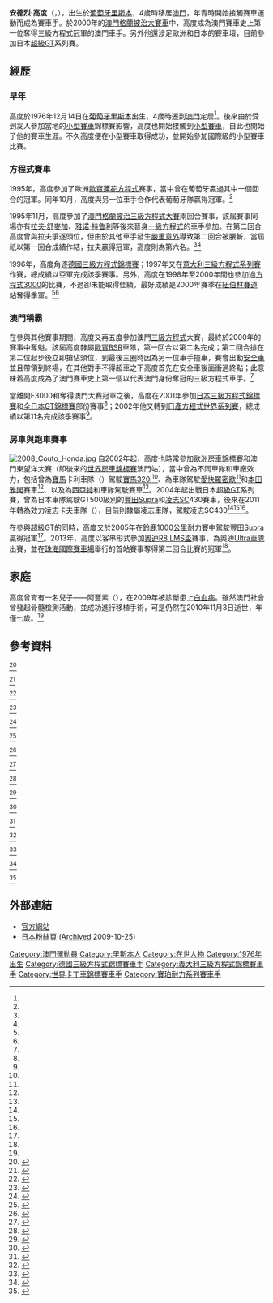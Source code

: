 {{noteTA
|T=zh-hans:安德烈·科托;zh-hk:古圖 (賽車手);zh-tw:高度 (賽車手);
|1=zh-hans:科托;zh-tw:高度;zh-mo:高度;zh-hk:古圖;
|2=zh:西亞特;zh-hans:西亚特;zh-hk:西雅;
|3=zh-hans:拉尔夫;zh-hant:拉夫;
|4=zh-hans:舒马赫;zh-hk:舒麥加;zh-tw:舒馬赫;
|5=zh-hans:雅诺;zh-hk:亞諾;zh-tw:雅諾;
|6=zh-hans:特鲁利;zh-hk:杜尼;zh-tw:楚理;
|7=zh-hans:阿尔法;zh-hant:愛快;
|8=zh-cn:纽博格林赛道;zh-tw:紐伯林賽道;
}}
{{Infobox racing driver
| name              = 安德烈·高度<br />André Couto
| image             = 2002 Andre Couto.jpg
| nationality       = {{CNMO}}
| birth_date        = {{Birth date and age|1976|12|14}}
| birth_place    = {{POR}}[[里斯本|里斯本]]
| current series    = 超級GT（全日本GT）
| first year        = 2001年
| current team      = [[日產|nissan]] Team Gainer
| car number        = 19
| former teams      = [[SARD|SARD]], Team Take One
| starts            = 84
| wins              = 2
| poles             = 1
| best finish       = 第二名
| year              = 2004年
| prev series       = [[歐寶蓮花方程式|歐寶蓮花方程式]]<br />[[澳門格蘭披治三級方程式大賽|澳門格蘭披治三級方程式大賽]]<br />[[德國三級方程式錦標賽|德國三級方程式錦標賽]]<br />[[意大利三級方程式系列賽|意大利三級方程式系列賽]]<br />國際[[F3000|F3000]]<br />[[日本三級方程式錦標賽|日本三級方程式錦標賽]]<br />[[全日本GT錦標賽|全日本GT錦標賽]]<br />[[日產世界系列賽|日產世界系列賽]]<br />[[歐洲房車錦標賽|歐洲房車錦標賽]]<br />[[超級GT|超級GT]]<br />[[世界房車錦標賽|世界房車錦標賽]]<br />[[奧迪R8_LMS盃|奧迪R8 LMS盃]]
| prev series years = 1995<br />1995-2000<br />1996<br />1996-1997<br />1998-2000<br />2001<br />2001<br />2002<br />2003<br />2004-現在<br />2005-2012<br />2014
| titles            = [[EFDA國家盃|EFDA國家盃]]<br />[[澳門格蘭披治三級方程式大賽|澳門格蘭披治三級方程式大賽]]<br />[[鈴鹿1000公里|鈴鹿1000公里]]
| title years       = 1995<br />2000<br />2005
| awards            = 
| award years       = 
| updated           = 
}}
'''安德烈·高度'''（{{lang-pt|André Couto}}，{{bd|1976年|12月14日|||Couto}}），出生於[[葡萄牙|葡萄牙]][[里斯本|里斯本]]，4歲時移居[[澳門|澳門]]，年青時開始接觸賽車運動而成為賽車手。於2000年的[[澳門格蘭披治大賽車|澳門格蘭披治大賽車]]中，高度成為澳門賽車史上第一位奪得三級方程式冠軍的澳門車手。另外他還涉足歐洲和日本的賽車壇，目前參加日本[[超級GT|超級GT]]系列賽。

== 經歷 ==
=== 早年 ===
高度於1976年12月14日在[[葡萄牙|葡萄牙]][[里斯本|里斯本]]出生，4歲時遷到[[澳門|澳門]]定居<ref name="TheOneHeWanted" />。後來由於受到友人參加當地的[[小型賽車|小型賽車]]錦標賽影響，高度也開始接觸到[[小型賽車|小型賽車]]，自此也開始了他的賽車生涯。不久高度便在小型賽車取得成功，並開始參加國際級的小型賽車比賽。

=== 方程式賽車 ===
1995年，高度參加了歐洲[[歐寶蓮花方程式|歐寶蓮花方程式]]賽事，當中曾在葡萄牙{{link-en|埃斯托里爾賽道|Autódromo do Estoril}}贏過其中一個回合的冠軍。同年10月，高度與另一位車手{{link-en|曼衛爾|Manuel Gião}}合作代表葡萄牙隊贏得{{link-en|歐洲方程式車手協會國家盃|EFDA Nations Cup}}冠軍。<ref name="MrMacau" /> 

1995年11月，高度參加了[[澳門格蘭披治三級方程式大賽|澳門格蘭披治三級方程式大賽]]兩回合賽事，該屆賽事同場亦有[[拉夫·舒麥加|拉夫·舒麥加]]、[[雅诺·特鲁利|雅诺·特鲁利]]等後來晉身[[一級方程式|一級方程式]]的車手參加。在第二回合高度曾與拉夫爭逐頭位，但由於其他車手發生[[1995年澳門三級方程式大賽加思欄事故|嚴重意外]]導致第二回合被腰斬，當屆祇以第一回合成績作結，拉夫贏得冠軍，高度則為第六名。<ref name="GPM1995" /><ref name="九十年代：世界焦點" />

1996年，高度角逐[[德國三級方程式錦標賽|德國三級方程式錦標賽]]；1997年又在[[意大利三級方程式系列賽|意大利三級方程式系列賽]]作賽，總成績以亞軍完成該季賽事。另外，高度在1998年至2000年間也參加過[[F3000賽車|方程式3000]]的比賽，不過卻未能取得佳績，最好成績是2000年賽季在[[紐伯林賽道|紐伯林賽道]]站奪得季軍。<ref name="MrMacau" /><ref name="F3000: Round 4, Nürburgring" />

=== 澳門稱霸 ===
在參與其他賽事期間，高度又再五度參加澳門[[三級方程式|三級方程式]]大賽，最終於2000年的賽事中奪魁。該屆高度隸屬[[歐寶|歐寶]]BSR車隊，第一回合以第二名完成；第二回合排在第二位起步後立即搶佔頭位，到最後三圈時因為另一位車手撞車，賽會出動[[安全車|安全車]]並且帶領到終場，在其他對手不得超車之下高度首先在安全車後面衝過終點；此意味着高度成為了澳門賽車史上第一個以代表澳門身份奪冠的三級方程式車手。<ref name="TDM2000F3" />

當離開F3000和奪得澳門大賽冠軍之後，高度在2001年參加[[日本三級方程式錦標賽|日本三級方程式錦標賽]]和[[全日本GT錦標賽|全日本GT錦標賽]]部份賽事<ref name="MrMacau" />；2002年他又轉到[[日產方程式世界系列賽|日產方程式世界系列賽]]，總成績以第11名完成該季賽事<ref name="WTCC drivers" />。

=== 房車與跑車賽事 ===
[[File:2008_Couto_Honda.jpg|right]]
自2002年起，高度也時常參加[[歐洲房車錦標賽|歐洲房車錦標賽]]和澳門東望洋大賽（即後來的[[世界房車錦標賽|世界房車錦標賽]]澳門站），當中曾為不同車隊和車廠效力，包括曾為[[寶馬|寶馬]]卡利車隊（{{lang|en|Carly Motors}}）駕駛[[BMW_3系列|寶馬320i]]<ref name="參賽名單49" />、為{{link-en|N.科技|N.Technology}}車隊駕駛[[愛快羅密歐|愛快羅密歐]]<ref name="參賽名單50" />和[[本田雅閣|本田雅閣]]賽車<ref name="參賽名單55" />、以及為[[西亞特|西亞特]]和{{link-en|陽紅|Sunred Engineering}}車隊駕駛{{link-en|西亞特里昂|SEAT León}}賽車<ref name="參賽名單56" />。2004年起出戰日本[[超級GT|超級GT]]系列賽，曾為日本{{link-en|SARD|SARD}}車隊駕駛GT500級別的[[豐田Supra|豐田Supra]]和[[凌志|凌志]]SC430賽車，後來在2011年轉為效力凌志卡夫車隊（{{lang|en|Team Kraft}}），目前則隸屬凌志{{lang|en|WedsSport Bandoh}}車隊，駕駛凌志SC430<ref name="Andre Couto settles to a 10th place" /><ref name="zoominfo" /><ref name="2013 GT500 ENTRY LIST" />。

在參與超級GT的同時，高度又於2005年在[[鈴鹿1000公里耐力賽|鈴鹿1000公里耐力賽]]中駕駛[[豐田Supra|豐田Supra]]贏得冠軍<ref name="WTCC drivers" />。2013年，高度以客串形式參加[[奧迪R8_LMS盃|奧迪R8 LMS盃]]賽事，為奧迪[[Ultra車隊|Ultra車隊]]出賽，並在[[珠海國際賽車場|珠海國際賽車場]]舉行的首站賽事奪得第二回合比賽的冠軍<ref name="2013奧迪R8 LMS盃揭幕戰" />。

== 家庭 ==
高度曾育有一名兒子——阿豐素（{{lang|pt|Afonso Couto}}），在2009年被診斷患上[[白血病|白血病]]。雖然澳門社會曾發起骨髓檢測活動，並成功進行移植手術，可是仍然在2010年11月3日逝世，年僅七歲。<ref name="Afonso Couto passes away" />

== 參考資料 ==
<div class="references-small">
<references>

<ref name="TheOneHeWanted">{{cite news
 |publisher=The Standard 
 |author=John Carney 
 |title=This was the one race he wanted 
 |date=2000年11月20日 
 |url=http://www.thestandard.com.hk/news_detail.asp?pp_cat=&art_id=36317&sid=&con_type=1&d_str=20001120&isSearch=1&sear_year=2000 
 |deadurl=yes 
 |archiveurl=https://web.archive.org/web/20140714132055/http://www.thestandard.com.hk/news_detail.asp?pp_cat=&art_id=36317&sid=&con_type=1&d_str=20001120&isSearch=1&sear_year=2000 
 |archivedate=2014年7月14日 
}}</ref>

<ref name="MrMacau">{{cite journal
 |title       = Mr Macau
 |journal     = Champions
 |date        = 2007年11月
 |publisher   = Macau Business
 |url         = http://www.macaubusiness.com/saveupfile/2009_6/20096415545141818.pdf
 |deadurl     = yes
 |archiveurl  = https://web.archive.org/web/20131108050530/http://www.macaubusiness.com/saveupfile/2009_6/20096415545141818.pdf
 |archivedate = 2013-11-08
}}</ref>

<ref name="GPM1995">{{Youtube|rREF3HridFs|GP Macau 1995}}</ref>

<ref name="九十年代：世界焦點">{{cite web
|url=http://gp.macau.grandprix.gov.mo/mgpc/subpage.php?id=525&lang=cn
|title=九十年代：世界焦點
|publisher=澳門格蘭披治大賽車委員會
|accessdate=2013年8月20日
}}</ref>

<ref name="F3000: Round 4, Nürburgring">{{cite web
|url=http://www.dlg.speedfreaks.org/archive/2000/f30004.html
|title=F3000: Round 4, Nürburgring
|publisher=Speedfreaks
|date=2000年
}}</ref>

<ref name="TDM2000F3">{{cite episode
|title=直播澳門格蘭披治大賽車三級方程式大賽
|network=澳廣視
|station=中文台
|airdate=2000年11月19日
|url=http://www.youtube.com/watch?v=fn0RyvnTlz4
}}</ref>

<ref name="WTCC drivers">{{cite web
|url=http://gp.macau.grandprix.gov.mo/images/upload/Image/WTCC%20drivers(1).pdf
|title=WTCC drivers
|publisher=澳門格蘭披治大賽車委員會
|date=2013年
}}</ref>

<ref name="參賽名單49">{{cite web
|url=http://gp.macau.grandprix.gov.mo/gp2002/cn/entry.php#f
|title=參賽名單
|work=第四十九屆澳門格蘭披治大賽車
|publisher=澳門格蘭披治大賽車委員會
|date=2002年}}</ref>

<ref name="參賽名單50">{{cite web
|url=http://gp.macau.grandprix.gov.mo/mgpc/public_html/gp50/cn/index.php?cat=entry&race=SJMGuia.htm
|title=參賽名單
|work=第五十屆澳門格蘭披治大賽車
|publisher=澳門格蘭披治大賽車委員會
|date=2003年}}</ref>

<ref name="參賽名單55">{{cite web
|url=http://gp.macau.grandprix.gov.mo/gp/55/subpage.php?id=872&lang=cn
|title=參賽名單
|work=第五十五屆澳門格蘭披治大賽車
|publisher=澳門格蘭披治大賽車委員會
|date=2008年
}}</ref>

<ref name="參賽名單56">{{cite web
|url=http://gp.macau.grandprix.gov.mo/gp/56/subpage.php?id=1912&lang=cn
|title=參賽名單
|work=第五十六屆澳門格蘭披治大賽車
|publisher=澳門格蘭披治大賽車委員會
|date=2009年
}}</ref>

<ref name="Andre Couto settles to a 10th place">{{cite news
|title=Andre Couto settles to a 10th place finish due to time-loss caused in pit
|publisher=Global Racing Management
|date=2011年6月19日
|url=http://grm-co.com/archives/219
}}</ref>

<ref name="zoominfo">{{cite web
|url=http://www.zoominfo.com/p/Andre-Couto/179934249
|title=Andre Couto
|publisher=Zoom Information
|accessdate=2013年8月20日}}
</ref>

<ref name="2013 GT500 ENTRY LIST">{{cite web
 |url         = http://www.supergt.net/pages/pg:tnd/device:pc/ln:ja/year:2013/gt_class:gt500/display:cols
 |title       = 2013 GT500 ENTRY LIST
 |publisher   = Super GT
 |date        = 2013年
 |deadurl     = yes
 |archiveurl  = https://web.archive.org/web/20130811052504/http://supergt.net/pages/pg:tnd/device:pc/ln:ja/year:2013/gt_class:gt500/display:cols
 |archivedate = 2013-08-11
}}</ref>

<ref name="2013奧迪R8 LMS盃揭幕戰">{{cite web
|title=2013奧迪R8 LMS盃揭幕戰
|author=愛迪
|publisher=澳門日報
|date=2013年5月20日
}}</ref>

<ref name="Afonso Couto passes away">{{cite news
|publisher=澳門每日時報
|date=2010年11月5日
|title=Afonso Couto passes away
|url=http://www.macaudailytimes.com.mo/macau/18742-Afonso-Couto-passes-away.html
}}</ref>

</references>
</div>
==外部連結==
{{commons}}
*[http://andre-couto.com/ 官方網站]
*[http://www.geocities.jp/z31take/index.htm 日本粉絲頁] ([https://www.webcitation.org/5knI36srj?url=http://www.geocities.jp/z31take/index.htm Archived] 2009-10-25)

[[Category:澳門運動員|Category:澳門運動員]]
[[Category:里斯本人|Category:里斯本人]]
[[Category:在世人物|Category:在世人物]]
[[Category:1976年出生|Category:1976年出生]]
[[Category:德國三級方程式錦標賽車手|Category:德國三級方程式錦標賽車手]]
[[Category:義大利三級方程式錦標賽車手|Category:義大利三級方程式錦標賽車手]]
[[Category:世界卡丁車錦標賽車手|Category:世界卡丁車錦標賽車手]]
[[Category:寶珀耐力系列賽車手|Category:寶珀耐力系列賽車手]]